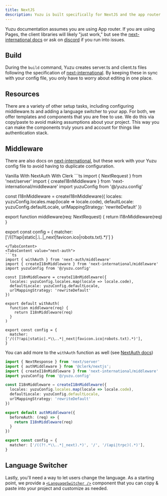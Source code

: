 ```yaml
---
title: NextJS 
description: Yuzu is built specifically for NextJS and the app router
---
```


Yuzu documentation assumes you are using App router. If you are using Pages, the client libraries will likely "just work," but see the [next-international docs](https://next-international.vercel.app/docs/pages-setup) or ask on [discord](/discord) if you run into issues.

## Build
During the `build` command, Yuzu creates server.ts and client.ts files following the specification of [next-international](https://next-international.vercel.app). By keeping these in sync with your config file, you only have to worry about editing in one place.

## Resources
There are a variety of other setup tasks, including configuring middleware.ts and adding a language switcher to your app. For both,
we offer templates and components that you are free to use. We do this via copy/paste to avoid making assumptions about your project.
This way you can make the components truly yours and account for things like authentication stack. 

## Middleware
There are also docs on [next-international](https://next-international.vercel.app/docs/app-setup), but these work with your Yuzu config file to avoid having to duplicate configuration.

<Tabs defaultValue="vanilla" className="mt-8">
<TabsList>
  <TabsTrigger value="vanilla">Vanilla</TabsTrigger>
  <TabsTrigger value="next-auth">With NextAuth</TabsTrigger>
  <TabsTrigger value="clerk">With Clerk</TabsTrigger>
</TabsList>
<TabsContent value="vanilla">
```ts
import { NextRequest } from 'next/server'
import { createI18nMiddleware } from 'next-international/middleware'
import yuzuConfig from '@/yuzu.config'

const I18nMiddleware = createI18nMiddleware({
  locales: yuzuConfig.locales.map(locale => locale.code),
  defaultLocale: yuzuConfig.defaultLocale,
  urlMappingStrategy: 'rewriteDefault'
}) 

export function middleware(req: NextRequest) {
  return I18nMiddleware(req)
}
 
export const config = {
  matcher: ['/((?!api|static|.*\\..*|_next|favicon.ico|robots.txt).*)']
}
```
</TabsContent>
<TabsContent value="next-auth">
```ts
import { withAuth } from 'next-auth/middleware'
import { createI18nMiddleware } from 'next-international/middleware'
import yuzuConfig from '@/yuzu.config'

const I18nMiddleware = createI18nMiddleware({
  locales: yuzuConfig.locales.map(locale => locale.code),
  defaultLocale: yuzuConfig.defaultLocale,
  urlMappingStrategy: 'rewriteDefault'
}) 

export default withAuth(
  function middleware(req) {
    return I18nMiddleware(req)
  }
)

export const config = {
  matcher: ['/((?!api|static|.*\\..*|_next|favicon.ico|robots.txt).*)'],
}
```
You can add more to the `withAuth` function as well (see [NextAuth docs](https://next-auth.js.org/configuration/nextjs#wrap-middleware))
</TabsContent>
<TabsContent value="clerk">
```ts
import { NextResponse } from 'next/server'
import { authMiddleware } from '@clerk/nextjs';
import { createI18nMiddleware } from 'next-international/middleware'
import yuzuConfig from '@/yuzu.config'

const I18nMiddleware = createI18nMiddleware({
  locales: yuzuConfig.locales.map(locale => locale.code),
  defaultLocale: yuzuConfig.defaultLocale,
  urlMappingStrategy: 'rewriteDefault'
}) 

export default authMiddleware({
  beforeAuth: (req) => {
    return I18nMiddleware(req)
  }
})

export const config = {
  matcher: ['/((?!.*\\..*|_next).*)', '/', '/(api|trpc)(.*)'],
}
```
</TabsContent>
</Tabs>

## Language Switcher
Lastly, you'll need a way to let users change the language. As a starting point, we provide a [`<LanguageSwitcher />`](/docs/react-components/language-switcher) component that you can copy & paste into your project and customize as needed.